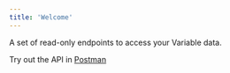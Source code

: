 ```yaml
---
title: 'Welcome'
---
```


A set of read-only endpoints to access your Variable data.

<Note>Try out the API in
    [Postman](https://www.postman.com/jimmybyrum/workspace/variable-api/collection/8239021-99a3c7bf-e833-4804-ad0a-302a8a28dc43?action=share&creator=8239021)</Note>
